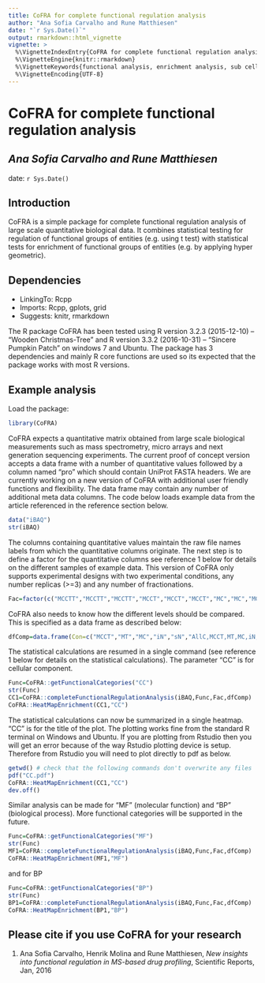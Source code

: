 ---
title: CoFRA for complete functional regulation analysis
author: "Ana Sofia Carvalho and Rune Matthiesen"
date: "`r Sys.Date()`"
output: rmarkdown::html_vignette
vignette: >
  %\VignetteIndexEntry{CoFRA for complete functional regulation analysis}
  %\VignetteEngine{knitr::rmarkdown}
  %\VignetteKeywords{functional analysis, enrichment analysis, sub cellular fractionation, proteomics, drug profiling} 
  %\VignetteEncoding{UTF-8}
---

# CoFRA for complete functional regulation analysis

## *Ana Sofia Carvalho and Rune Matthiesen*

date: `r Sys.Date()`

## Introduction

CoFRA is a simple package for complete functional regulation analysis of large scale quantitative biological data. It combines statistical testing for regulation of functional groups of entities (e.g. using t test) with 
statistical tests for enrichment of functional groups of entities (e.g. by applying hyper geometric). 

## Dependencies

- LinkingTo: Rcpp
- Imports: Rcpp, gplots, grid
- Suggests: knitr, rmarkdown

The R package CoFRA has been tested using R version 3.2.3 (2015-12-10) -- "Wooden Christmas-Tree" and R version 3.3.2 (2016-10-31) -- "Sincere Pumpkin Patch" on windows 7 and Ubuntu. The package has 3 dependencies 
and mainly R core functions are used so its expected that the package works with most R versions.

## Example analysis

Load the package:
```{r }
library(CoFRA)
```

CoFRA expects a quantitative matrix obtained from large scale biological measurements such as mass spectrometry, micro arrays and next generation sequencing experiments. The current proof of concept version accepts a data frame with a number of
quantitative values followed by a column named "pro" which should contain UniProt FASTA headers. We are currently working on a new version of CoFRA with additional user friendly functions and
flexibility. The data frame may contain any number of additional meta data columns. The code below loads example data from the article referenced in the reference section below.

```{r }
data("iBAQ")
str(iBAQ)
```

The columns containing quantitative values maintain the raw file names labels from which the quantitative columns originate. The next step is to define a factor for the quantitative columns
see reference 1 below for details on the different samples of example data. This version of CoFRA only supports experimental designs with two experimental conditions, any number replicas (>=3) 
and any number of fractionations. 

```{r }
Fac=factor(c("MCCTT","MCCTT","MCCTT","MCCT","MCCT","MCCT","MC","MC","MC","MCT","MCT","MCT","MTT","MTT","MTT","MT","MT","MT","sN","sN","sN","sNT","sNT","sNT","iN","iN","iN","iNT","iNT","iNT"))
```

CoFRA also needs to know how the different levels should be compared. This is specified as a data frame as described below:

```{r }
dfComp=data.frame(Con=c("MCCT","MT","MC","iN","sN","AllC,MCCT,MT,MC,iN,sN"),Tre=c("MCCTT","MTT","MCT","iNT","sNT","AllT,MCCTT,MTT,MCT,iNT,sNT"))
```

The statistical calculations are resumed in a single command (see reference 1 below for details on the statistical calculations). The parameter "CC" is for cellular component.

```{r eval=FALSE}
Func=CoFRA::getFunctionalCategories("CC")
str(Func)
CC1=CoFRA::completeFunctionalRegulationAnalysis(iBAQ,Func,Fac,dfComp) 
CoFRA::HeatMapEnrichment(CC1,"CC")
```

The statistical calculations can now be summarized in a single heatmap. "CC" is for the title of the plot. The plotting works fine from the standard R terminal on Windows and Ubuntu. 
If you are plotting from Rstudio then you will get an error because of the way Rstudio plotting device is setup. Therefore from Rstudio you will need to plot directly to pdf as below.

```{r eval=FALSE}
getwd() # check that the following commands don't overwrite any files
pdf("CC.pdf")
CoFRA::HeatMapEnrichment(CC1,"CC")
dev.off()
```

Similar analysis can be made for "MF" (molecular function) and "BP" (biological process). More functional categories will be supported in the future.

```{r eval=FALSE}
Func=CoFRA::getFunctionalCategories("MF")
str(Func)
MF1=CoFRA::completeFunctionalRegulationAnalysis(iBAQ,Func,Fac,dfComp) 
CoFRA::HeatMapEnrichment(MF1,"MF")
```

and for BP

```{r eval=FALSE}
Func=CoFRA::getFunctionalCategories("BP")
str(Func)
BP1=CoFRA::completeFunctionalRegulationAnalysis(iBAQ,Func,Fac,dfComp) 
CoFRA::HeatMapEnrichment(BP1,"BP")
```



## Please cite if you use CoFRA for your research

1. Ana Sofia Carvalho, Henrik Molina and Rune Matthiesen, *New insights into functional regulation in MS-based drug profiling*, Scientific Reports, Jan, 2016

